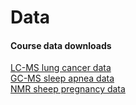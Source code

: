 <!--
IF YOUR WORKSHOP DOES NOT INCLUDE COMPUTE:
- REMOVE "AND COMPUTE SETUP" FROM THE TOP-LEVEL HEADER
- DELETE THE LAST SECTION (COMPUTE SETUP)

IF YOUR WORKSHOP INCLUDES COMPUTE:
- AFTER THE WORKSHOP, ADD DATA DOWNLOAD LINKS, AWS MACHINE IMAGE INSTRUCTIONS, ETC.
- IF IT IS MORE APPROPRIATE, YOU CAN INCLUDE THE DATA DOWNLOAD LINKS IN EACH OF THE MODULES.
-->

# Data

#### Course data downloads

[LC-MS lung cancer data](https://drive.google.com/file/d/1cvs1t7__xR6u4U7FNM2oht17Om6E3ZaF/view) <br>
[GC-MS sleep apnea data](https://drive.google.com/file/d/1tGKu6pPbBWd3MAFtWSn5kxV0cvjX_mab/view) <br>
[NMR sheep pregnancy data](https://drive.google.com/file/d/1GvRMVJZkVdzikDZC4RDB-ef22_Px4Xs_/view)


